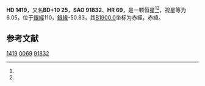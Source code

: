 {{Starbox begin
| name = HD 1419
}}
{{Starbox observe
| epoch = [[J2000.0|J2000.0]]
| constell = {{星座名待查}}<ref name=SIMBAD>{{cite web
 | url=http://simbad.u-strasbg.fr/simbad/sim-id?Ident=HR+69
 | title =Pulsating variable Star
 | publisher=Centre de Données astronomiques de Strasbourg
 | work=SIMBAD
 | accessdate=2012-07-13}}</ref><ref name=DATA>{{cite web
 | url=http://vizier.u-strasbg.fr/viz-bin/VizieR-5?-out.add=.&-source=5050&-corr=PK=HR&-out.max=9999&HR=69
 | title=VizieR Detailed Page
 | accessdate=2012-07-13
 | archive-date=2016-03-04
 | archive-url=https://web.archive.org/web/20160304233502/http://vizier.u-strasbg.fr/viz-bin/VizieR-5?-out.add=.&-source=5050&-corr=PK=HR&-out.max=9999&HR=69
 | dead-url=no
 }}</ref>
| 星官 = 
| ra = {{RA|0|18|17.2}}<ref name=SIMBAD /><ref name=DATA />
| dec = {{DEC|+11|12|21}}<ref name=SIMBAD /><ref name=DATA />
| appmag_v = 6.05<ref name=SIMBAD /><ref name=DATA />
}}
{{Starbox character
| class = K0III<ref name=SIMBAD /><ref name=DATA />
| b-v = 1.03<ref name=SIMBAD /><ref name=DATA />
| u-b = <ref name=SIMBAD /><ref name=DATA />
| r-i = <ref name=SIMBAD /><ref name=DATA />
| variable = 
}}
{{Starbox astrometry
| radial_v = 
| prop_mo_ra = 9
| parallax = 
| p_error = 
}}
{{Starbox catalog
| names =BD+10 25，[[SAO星表|SAO]] 91832，[[HD星表|HD]] 1419，[[HR星表|HR]] 69}}
{{Starbox reference |Simbad=HR+69}}
{{Starbox end}}

'''HD 1419'''，又名'''BD+10 25'''，'''SAO 91832'''、'''HR 69'''，是一颗恒星<ref name=SIMBAD /><ref name=DATA />，视星等为6.05，位于[[銀道座標系|銀經]]110，[[銀道座標系|銀緯]]-50.83，其[[B1900.0|B1900.0]]坐标为赤經{{RA|0|13|8.3}}，赤緯{{DEC|+10|-50.83|5}}。

== 参考文献 ==
{{reflist}}

{{star-stub}}

[[Category:HD和HDE天體|1419]]
[[Category:HR天體|0069]]
[[Category:SAO天體|91832]]